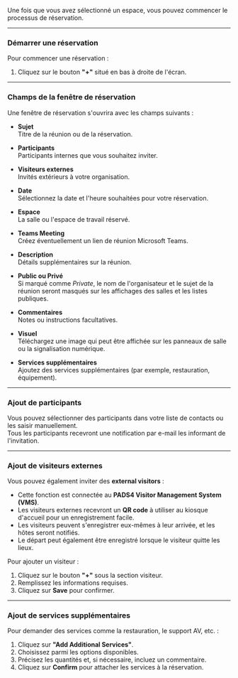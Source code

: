 Une fois que vous avez sélectionné un espace, vous pouvez commencer le processus de réservation.

***

### **Démarrer une réservation**

Pour commencer une réservation :

1. Cliquez sur le bouton **"+"** situé en bas à droite de l'écran.

***

### **Champs de la fenêtre de réservation**

Une fenêtre de réservation s'ouvrira avec les champs suivants :

* **Sujet**\
  Titre de la réunion ou de la réservation.

* **Participants**\
  Participants internes que vous souhaitez inviter.

* **Visiteurs externes**\
  Invités extérieurs à votre organisation.

* **Date**\
  Sélectionnez la date et l'heure souhaitées pour votre réservation.

* **Espace**\
  La salle ou l'espace de travail réservé.

* **Teams Meeting**\
  Créez éventuellement un lien de réunion Microsoft Teams.

* **Description**\
  Détails supplémentaires sur la réunion.

* **Public ou Privé**\
  Si marqué comme *Private*, le nom de l'organisateur et le sujet de la réunion seront masqués sur les affichages des salles et les listes publiques.

* **Commentaires**\
  Notes ou instructions facultatives.

* **Visuel**\
  Téléchargez une image qui peut être affichée sur les panneaux de salle ou la signalisation numérique.

* **Services supplémentaires**\
  Ajoutez des services supplémentaires (par exemple, restauration, équipement).

***

### **Ajout de participants**

Vous pouvez sélectionner des participants dans votre liste de contacts ou les saisir manuellement.\
Tous les participants recevront une notification par e-mail les informant de l'invitation.

***

### **Ajout de visiteurs externes**

Vous pouvez également inviter des **external visitors** :

* Cette fonction est connectée au **PADS4 Visitor Management System (VMS)**.
* Les visiteurs externes recevront un **QR code** à utiliser au kiosque d'accueil pour un enregistrement facile.
* Les visiteurs peuvent s'enregistrer eux-mêmes à leur arrivée, et les hôtes seront notifiés.
* Le départ peut également être enregistré lorsque le visiteur quitte les lieux.

Pour ajouter un visiteur :

1. Cliquez sur le bouton **"+"** sous la section visiteur.
2. Remplissez les informations requises.
3. Cliquez sur **Save** pour confirmer.

***

### **Ajout de services supplémentaires**

Pour demander des services comme la restauration, le support AV, etc. :

1. Cliquez sur **"Add Additional Services"**.
2. Choisissez parmi les options disponibles.
3. Précisez les quantités et, si nécessaire, incluez un commentaire.
4. Cliquez sur **Confirm** pour attacher les services à la réservation.
